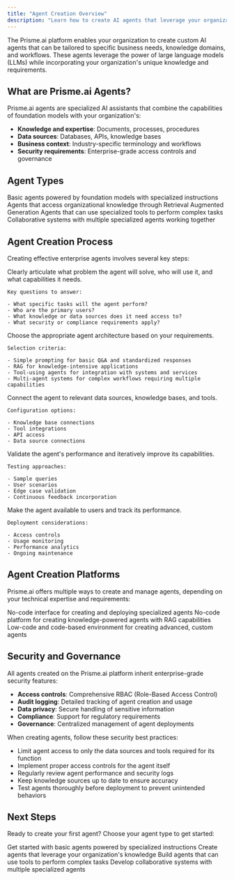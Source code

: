 ```yaml
---
title: "Agent Creation Overview"
description: "Learn how to create AI agents that leverage your organization expertise, documents, and information"
---
```


The Prisme.ai platform enables your organization to create custom AI agents that can be tailored to specific business needs, knowledge domains, and workflows. These agents leverage the power of large language models (LLMs) while incorporating your organization's unique knowledge and requirements.


## What are Prisme.ai Agents?

Prisme.ai agents are specialized AI assistants that combine the capabilities of foundation models with your organization's:

- **Knowledge and expertise**: Documents, processes, procedures
- **Data sources**: Databases, APIs, knowledge bases
- **Business context**: Industry-specific terminology and workflows
- **Security requirements**: Enterprise-grade access controls and governance

## Agent Types

<CardGroup cols="3">
  <Card title="Simple Prompting" icon="message" href="/create-agents/no-code/simple-prompting-agent">
    Basic agents powered by foundation models with specialized instructions
  </Card>
  <Card title="RAG Agents" icon="database" href="/create-agents/no-code/rag-agent">
    Agents that access organizational knowledge through Retrieval Augmented Generation
  </Card>
  <Card title="Tool-Using Agents" icon="screwdriver-wrench" href="/create-agents/no-code/rag-builtin-tools-agent">
    Agents that can use specialized tools to perform complex tasks
  </Card>
  <Card title="Multi-Agent Systems" icon="users" href="/create-agents/tool-agents/overview">
    Collaborative systems with multiple specialized agents working together
  </Card>
</CardGroup>

## Agent Creation Process

Creating effective enterprise agents involves several key steps:

<Steps>
  <Step title="Define the Agent's Purpose">
    Clearly articulate what problem the agent will solve, who will use it, and what capabilities it needs.

    Key questions to answer:

    - What specific tasks will the agent perform?
    - Who are the primary users?
    - What knowledge or data sources does it need access to?
    - What security or compliance requirements apply?
  </Step>
  <Step title="Select the Agent Type">
    Choose the appropriate agent architecture based on your requirements.

    Selection criteria:

    - Simple prompting for basic Q&A and standardized responses
    - RAG for knowledge-intensive applications
    - Tool-using agents for integration with systems and services
    - Multi-agent systems for complex workflows requiring multiple capabilities
  </Step>
  <Step title="Configure Knowledge and Tools">
    Connect the agent to relevant data sources, knowledge bases, and tools.

    Configuration options:

    - Knowledge base connections
    - Tool integrations
    - API access
    - Data source connections
  </Step>
  <Step title="Test and Refine">
    Validate the agent's performance and iteratively improve its capabilities.

    Testing approaches:

    - Sample queries
    - User scenarios
    - Edge case validation
    - Continuous feedback incorporation
  </Step>
  <Step title="Deploy and Monitor">
    Make the agent available to users and track its performance.

    Deployment considerations:

    - Access controls
    - Usage monitoring
    - Performance analytics
    - Ongoing maintenance
  </Step>
</Steps>

## Agent Creation Platforms

Prisme.ai offers multiple ways to create and manage agents, depending on your technical expertise and requirements:

<CardGroup cols="2">
  <Card title="AI Store" icon="store" href="/products/ai-store/creating-agents">
    No-code interface for creating and deploying specialized agents
  </Card>
  <Card title="AI Knowledge" icon="brain" href="/products/ai-knowledge/overview">
    No-code platform for creating knowledge-powered agents with RAG capabilities
  </Card>
  <Card title="AI Builder" icon="code" href="/products/ai-builder/overview">
    Low-code and code-based environment for creating advanced, custom agents
  </Card>
</CardGroup>

## Security and Governance

All agents created on the Prisme.ai platform inherit enterprise-grade security features:

- **Access controls**: Comprehensive RBAC (Role-Based Access Control)
- **Audit logging**: Detailed tracking of agent creation and usage
- **Data privacy**: Secure handling of sensitive information
- **Compliance**: Support for regulatory requirements
- **Governance**: Centralized management of agent deployments

<Accordion title="Security Best Practices">
  When creating agents, follow these security best practices:

  - Limit agent access to only the data sources and tools required for its function
  - Implement proper access controls for the agent itself
  - Regularly review agent performance and security logs
  - Keep knowledge sources up to date to ensure accuracy
  - Test agents thoroughly before deployment to prevent unintended behaviors
</Accordion>

## Next Steps

Ready to create your first agent? Choose your agent type to get started:

<CardGroup cols="2">
  <Card title="Simple Prompting" icon="message" href="/create-agents/prompt-engineering">
    Get started with basic agents powered by specialized instructions
  </Card>
  <Card title="RAG Agents" icon="database" href="/create-agents/no-code/rag-agent">
    Create agents that leverage your organization's knowledge
  </Card>
  <Card title="Tool-Using Agents" icon="screwdriver-wrench" href="/create-agents/no-code/rag-builtin-tools-agent">
    Build agents that can use tools to perform complex tasks
  </Card>
  <Card title="Multi-Agent Systems" icon="users" href="/create-agents/tool-agents/overview">
    Develop collaborative systems with multiple specialized agents
  </Card>
</CardGroup>